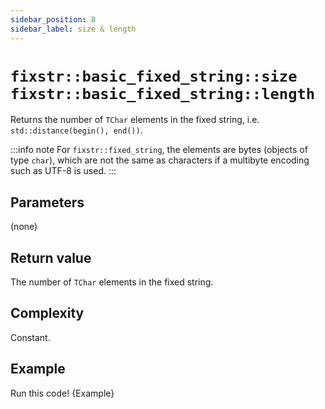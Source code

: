 ```yaml
---
sidebar_position: 8
sidebar_label: size & length
---
```

# `fixstr::basic_fixed_string::size` <br/> `fixstr::basic_fixed_string::length`


<CppOverloadList>
    <CppOverload num={1} code={Overload1} />
    <CppOverload num={2} code={Overload2} />
</CppOverloadList>

Returns the number of `TChar` elements in the fixed string, i.e. `std::distance(begin(), end())`.

:::info note
For `fixstr::fixed_string`, the elements are bytes (objects of type `char`), which are not the same as characters if a multibyte encoding such as UTF-8 is used.
:::

## Parameters
(none)

## Return value
The number of `TChar` elements in the fixed string.

## Complexity
Constant.

## Example

<LinkButton link="https://godbolt.org/z/qq1GK9fMq">Run this code!</LinkButton>
<CodeBlock className="language-cpp">{Example}</CodeBlock>
